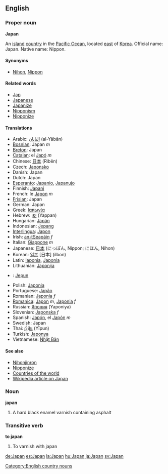 ==English==
===Proper noun===
'''Japan'''

An [[island]] [[country]] in the [[Pacific Ocean]], located [[east]] of [[Korea]]. Official name: Japan.  Native name: Nippon.

====Synonyms====
*[[Nihon]], [[Nippon]]

====Related words====
*[[Jap]]
*[[Japanese]]
*[[Japanize]]
*[[Nipponism]]
*[[Nipponize]]

====Translations====
*Arabic: [[اليابان]] (al-Yābān)
*[[Bosnian]]: Japan ''m''
*[[Breton]]: Japan
*[[Catalan]]: el [[Japó]] ''m''
*Chinese: [[日本]] (Rìběn)
*Czech: [[Japonsko]]
*Danish: Japan
*Dutch: Japan
*[[Esperanto]]: [[Japanio]], [[Japanujo]]
*Finnish: [[Japani]]
*French: le [[Japon]] ''m''
*[[Frisian]]: Japan
*German: Japan
*Greek: [[Ιαπωνία]]
*Hebrew: [[יפן]] (Yappan)
*Hungarian: [[Japán]]
*Indonesian: [[Jepang]]
*[[Interlingua]]: [[Japon]]
*Irish: [[an-tSeapáin]] ''f''
*Italian: [[Giappone]] ''m''
*Japanese: [[日本]] (にっぽん, Nippon; にほん, Nihon)
*Korean: [[일본]] [日本] (ilbon)
*Latin: [[Iaponia]], [[Japonia]]
*Lithuanian: [[Japonija]]
*{{ms}}: [[Jepun]]
*Polish: [[Japonia]]
*Portuguese: [[Japão]]
*Romanian: [[Japonia]] ''f''
*[[Romanica]]: [[Japon]] ''m'', [[Japonia]] ''f''
*Russian: [[Япония]] (Yaponiya)
*Slovenian: [[Japonska]] ''f''
*Spanish: [[Japón]], el [[Japón]] ''m''
*Swedish: Japan
*Thai: [[ญี่ปุ่น]] (Yīpun)
*Turkish: [[Japonya]]
*Vietnamese: [[Nhật Bản]]

====See also====
*[[Nihonjinron]]
*[[Nipponize]]
*[[Countries of the world]]
*[[w:Japan|Wikipedia article on Japan]]

===Noun===
'''japan'''

# A hard black enamel varnish containing asphalt

===Transitive verb===
'''to japan'''

# To varnish with japan
[[Category:English country nouns]]

[[de:Japan]]
[[es:Japan]]
[[la:Japan]]
[[hu:Japan]]
[[ja:Japan]]
[[sv:Japan]]